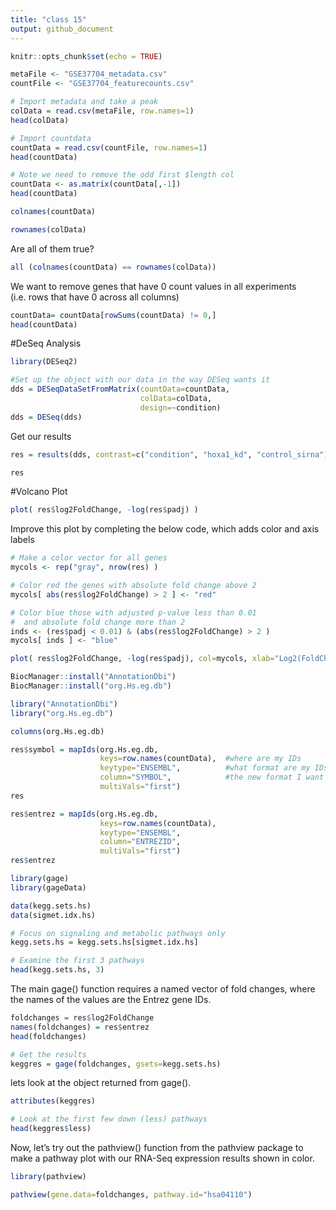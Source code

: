 ```yaml
---
title: "class 15"
output: github_document
---
```


```r
knitr::opts_chunk$set(echo = TRUE)
```

```r
metaFile <- "GSE37704_metadata.csv"
countFile <- "GSE37704_featurecounts.csv"
```


```r
# Import metadata and take a peak
colData = read.csv(metaFile, row.names=1)
head(colData)
```

```r
# Import countdata
countData = read.csv(countFile, row.names=1)
head(countData)
```

```r
# Note we need to remove the odd first $length col
countData <- as.matrix(countData[,-1])
head(countData)
```

```r
colnames(countData)
```

```r
rownames(colData)
```

Are all of them true?
```r
all (colnames(countData) == rownames(colData))
```

We want to remove genes that have 0 count values in all experiments (i.e. rows that have 0 across all columns)
```r
countData= countData[rowSums(countData) != 0,]
head(countData)
```

#DeSeq Analysis 
```r
library(DESeq2)
```

```r
#Set up the object with our data in the way DESeq wants it
dds = DESeqDataSetFromMatrix(countData=countData,
                             colData=colData,
                             design=~condition)
dds = DESeq(dds)
```

Get our results
```r
res = results(dds, contrast=c("condition", "hoxa1_kd", "control_sirna"))
```
```r
res
```

#Volcano Plot
```r
plot( res$log2FoldChange, -log(res$padj) )
```

Improve this plot by completing the below code, which adds color and axis labels
```r
# Make a color vector for all genes
mycols <- rep("gray", nrow(res) )

# Color red the genes with absolute fold change above 2
mycols[ abs(res$log2FoldChange) > 2 ] <- "red"

# Color blue those with adjusted p-value less than 0.01
#  and absolute fold change more than 2
inds <- (res$padj < 0.01) & (abs(res$log2FoldChange) > 2 )
mycols[ inds ] <- "blue"

plot( res$log2FoldChange, -log(res$padj), col=mycols, xlab="Log2(FoldChange)", ylab="-Log(P-value)" )
```

```r
BiocManager::install("AnnotationDbi")
BiocManager::install("org.Hs.eg.db")
```

```r
library("AnnotationDbi")
library("org.Hs.eg.db")

columns(org.Hs.eg.db)
```

```r
res$symbol = mapIds(org.Hs.eg.db,
                    keys=row.names(countData),  #where are my IDs
                    keytype="ENSEMBL",          #what format are my IDs
                    column="SYMBOL",            #the new format I want
                    multiVals="first")
res
```

```r
res$entrez = mapIds(org.Hs.eg.db,
                    keys=row.names(countData),
                    keytype="ENSEMBL",
                    column="ENTREZID",
                    multiVals="first")
res$entrez
```

```r
library(gage)
library(gageData)
```

```r
data(kegg.sets.hs)
data(sigmet.idx.hs)

# Focus on signaling and metabolic pathways only
kegg.sets.hs = kegg.sets.hs[sigmet.idx.hs]

# Examine the first 3 pathways
head(kegg.sets.hs, 3)
```

The main gage() function requires a named vector of fold changes, where the names of the values are the Entrez gene IDs.
```r
foldchanges = res$log2FoldChange
names(foldchanges) = res$entrez
head(foldchanges)
```

```r
# Get the results
keggres = gage(foldchanges, gsets=kegg.sets.hs)
```

lets look at the object returned from gage().
```r
attributes(keggres)
```

```r
# Look at the first few down (less) pathways
head(keggres$less)
```

Now, let's try out the pathview() function from the pathview package to make a pathway plot with our RNA-Seq expression results shown in color.
```r
library(pathview)
```
```r
pathview(gene.data=foldchanges, pathway.id="hsa04110")
```

